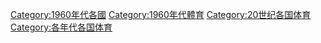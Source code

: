 [[Category:1960年代各國|Category:1960年代各國]]
[[Category:1960年代體育|Category:1960年代體育]]
[[Category:20世纪各国体育|Category:20世纪各国体育]]
[[Category:各年代各国体育|Category:各年代各国体育]]